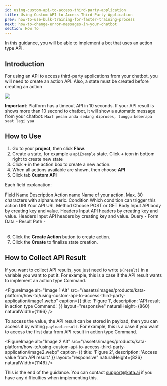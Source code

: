 ```yaml
---
id: using-custom-api-to-access-third-party-application
title: Using Custom API to Access Third-Party Application
prev: how-to-use-bulk-training-for-faster-training-process
next: how-to-change-error-messages-in-your-chatbot
section: How To
---
```


In this guidance, you will be able to implement a bot that uses an action type API.

## Introduction

For using an API to access third-party applications from your chatbot, you will need to create an action API. Also, a state must be created before creating an action

<div className="info">
  <img className="borderless" src="/assets/images/icon-info.svg" />
  <p>
    <b>Important</b>: Platform has a timeout API in 10 seconds. If your API result is shows more than 10 second to
    chatbot, it will show a automatic message from your chatbot:
    <code>Maaf pesan anda sedang diproses, tunggu beberapa saat lagi yaa</code>
  </p>
</div>

## How to Use

1. Go to your **project**, then click **Flow**.
2. Create a state, for example a `apiExample` state. Click **+** icon in bottom right to create new state
3. Click **+** in the action box to create a new action.
4. When all actions available are shown, then choose **API**
5. Click tab **Custom API**

Each field explanation:

<Table>
  <TableHead>
    <TableHeadCell>Field Name</TableHeadCell>
    <TableHeadCell>Description</TableHeadCell>
  </TableHead>
  <TableBody>
    <TableBodyRow>
      <TableBodyCell>Action name</TableBodyCell>
      <TableBodyCell>Name of your action. Max. 30 characters with alphanumeric.</TableBodyCell>
    </TableBodyRow>
    <TableBodyRow>
      <TableBodyCell>Condition</TableBodyCell>
      <TableBodyCell>Which condition can trigger this action</TableBodyCell>
    </TableBodyRow>
    <TableBodyRow>
      <TableBodyCell>URI</TableBodyCell>
      <TableBodyCell>Your API URL</TableBodyCell>
    </TableBodyRow>
    <TableBodyRow>
      <TableBodyCell>Method</TableBodyCell>
      <TableBodyCell>Choose POST or GET</TableBodyCell>
    </TableBodyRow>
    <TableBodyRow>
      <TableBodyCell>Body</TableBodyCell>
      <TableBodyCell>Input API body by creating key and value.</TableBodyCell>
    </TableBodyRow>
    <TableBodyRow>
      <TableBodyCell>Headers</TableBodyCell>
      <TableBodyCell>Input API headers by creating key and value.</TableBodyCell>
    </TableBodyRow>
    <TableBodyRow>
      <TableBodyCell>Headers</TableBodyCell>
      <TableBodyCell>Input API headers by creating key and value.</TableBodyCell>
    </TableBodyRow>
    <TableBodyRow>
      <TableBodyCell>Query</TableBodyCell>
      <TableBodyCell>-</TableBodyCell>
    </TableBodyRow>
    <TableBodyRow>
      <TableBodyCell>Form Data</TableBodyCell>
      <TableBodyCell>-</TableBodyCell>
    </TableBodyRow>
    <TableBodyRow>
      <TableBodyCell>Result Path</TableBodyCell>
      <TableBodyCell>-</TableBodyCell>
    </TableBodyRow>
  </TableBody>
</Table>

6. Click the **Create Action** button to create action.
7. Click the **Create** to finalize state creation.

## How to Collect API Result

If you want to collect API results, you just need to write `$(result)` in a variable you want to put it. For example, this is a case if the API result wants to implement an action type Command.

<FigureImage
  alt="Image 1 Alt"
  src="/assets/images/products/kata-platform/how-to/using-custom-api-to-access-third-party-application/image1.webp"
  caption={{ title: 'Figure 1', description: 'API result in action type Command.' }}
  layout="responsive"
  naturalHeight={860}
  naturalWidth={1166}
/>

To access the value, the API result can be stored in payload, then you can access it by writing `payload.result`. For example, this is a case if you want to access the first data from API result in action type Command.

<FigureImage
  alt="Image 2 Alt"
  src="/assets/images/products/kata-platform/how-to/using-custom-api-to-access-third-party-application/image2.webp"
  caption={{ title: 'Figure 2', description: 'Access value from API result.' }}
  layout="responsive"
  naturalHeight={826}
  naturalWidth={1146}
/>

This is the end of the guidance. You can contact <a href="mailto:support@kata.ai">support@kata.ai</a> if you have any difficulties when implementing this.
